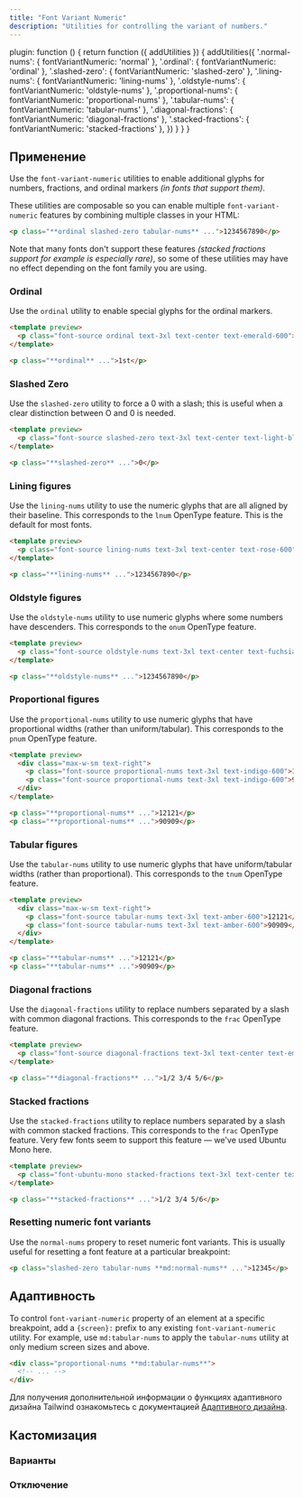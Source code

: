 ```yaml
---
title: "Font Variant Numeric"
description: "Utilities for controlling the variant of numbers."
---
```



  plugin: function () {
    return function ({ addUtilities }) {
      addUtilities({
        '.normal-nums': { fontVariantNumeric: 'normal' },
        '.ordinal': { fontVariantNumeric: 'ordinal' },
        '.slashed-zero': { fontVariantNumeric: 'slashed-zero' },
        '.lining-nums': { fontVariantNumeric: 'lining-nums' },
        '.oldstyle-nums': { fontVariantNumeric: 'oldstyle-nums' },
        '.proportional-nums': { fontVariantNumeric: 'proportional-nums' },
        '.tabular-nums': { fontVariantNumeric: 'tabular-nums' },
        '.diagonal-fractions': { fontVariantNumeric: 'diagonal-fractions' },
        '.stacked-fractions': { fontVariantNumeric: 'stacked-fractions' },
      })
    }
  }
}

## Применение

Use the `font-variant-numeric` utilities to enable additional glyphs for numbers, fractions, and ordinal markers *(in fonts that support them)*.

These utilities are composable so you can enable multiple `font-variant-numeric` features by combining multiple classes in your HTML:

```html
<p class="**ordinal slashed-zero tabular-nums** ...">1234567890</p>
```

Note that many fonts don't support these features *(stacked fractions support for example is especially rare)*, so some of these utilities may have no effect depending on the font family you are using.

### Ordinal

Use the `ordinal` utility to enable special glyphs for the ordinal markers.

```html emerald
<template preview>
  <p class="font-source ordinal text-3xl text-center text-emerald-600">1st</p>
</template>

<p class="**ordinal** ...">1st</p>
```


### Slashed Zero

Use the `slashed-zero` utility to force a 0 with a slash; this is useful when a clear distinction between O and 0 is needed.

```html lightBlue
<template preview>
  <p class="font-source slashed-zero text-3xl text-center text-light-blue-600">0</p>
</template>

<p class="**slashed-zero** ...">0</p>
```

### Lining figures

Use the `lining-nums` utility to use the numeric glyphs that are all aligned by their baseline. This corresponds to the `lnum` OpenType feature. This is the default for most fonts.

```html rose
<template preview>
  <p class="font-source lining-nums text-3xl text-center text-rose-600">1234567890</p>
</template>

<p class="**lining-nums** ...">1234567890</p>
```

### Oldstyle figures

Use the `oldstyle-nums` utility to use numeric glyphs where some numbers have descenders. This corresponds to the `onum` OpenType feature.

```html fuchsia
<template preview>
  <p class="font-source oldstyle-nums text-3xl text-center text-fuchsia-600">1234567890</p>
</template>

<p class="**oldstyle-nums** ...">1234567890</p>
```

### Proportional figures

Use the `proportional-nums` utility to use numeric glyphs that have proportional widths (rather than uniform/tabular). This corresponds to the `pnum` OpenType feature.

```html indigo
<template preview>
  <div class="max-w-sm text-right">
    <p class="font-source proportional-nums text-3xl text-indigo-600">12121</p>
    <p class="font-source proportional-nums text-3xl text-indigo-600">90909</p>
  </div>
</template>

<p class="**proportional-nums** ...">12121</p>
<p class="**proportional-nums** ...">90909</p>
```

### Tabular figures

Use the `tabular-nums` utility to use numeric glyphs that have uniform/tabular widths (rather than proportional). This corresponds to the `tnum` OpenType feature.

```html amber
<template preview>
  <div class="max-w-sm text-right">
    <p class="font-source tabular-nums text-3xl text-amber-600">12121</p>
    <p class="font-source tabular-nums text-3xl text-amber-600">90909</p>
  </div>
</template>

<p class="**tabular-nums** ...">12121</p>
<p class="**tabular-nums** ...">90909</p>
```

### Diagonal fractions

Use the `diagonal-fractions` utility to replace numbers separated by a slash with common diagonal fractions. This corresponds to the `frac` OpenType feature.

```html emerald
<template preview>
  <p class="font-source diagonal-fractions text-3xl text-center text-emerald-600">1/2 3/4 5/6</p>
</template>

<p class="**diagonal-fractions** ...">1/2 3/4 5/6</p>
```

### Stacked fractions

Use the `stacked-fractions` utility to replace numbers separated by a slash with common stacked fractions. This corresponds to the `frac` OpenType feature. Very few fonts seem to support this feature — we've used Ubuntu Mono here.

```html lightBlue
<template preview>
  <p class="font-ubuntu-mono stacked-fractions text-3xl text-center text-light-blue-600">1/2 3/4 5/6</p>
</template>

<p class="**stacked-fractions** ...">1/2 3/4 5/6</p>
```


### Resetting numeric font variants

Use the `normal-nums` propery to reset numeric font variants. This is usually useful for resetting a font feature at a particular breakpoint:

```html
<p class="slashed-zero tabular-nums **md:normal-nums** ...">12345</p>
```

## Адаптивность

To control `font-variant-numeric` property of an element at a specific breakpoint, add a `{screen}:` prefix to any existing `font-variant-numeric` utility. For example, use `md:tabular-nums` to apply the `tabular-nums` utility at only medium screen sizes and above.

```html
<div class="proportional-nums **md:tabular-nums**">
  <!-- ... -->
</div>
```

Для получения дополнительной информации о функциях адаптивного дизайна Tailwind ознакомьтесь с документацией [Адаптивного дизайна](/docs/responsive-design).


## Кастомизация

### Варианты

<Variants plugin="fontVariantNumeric" />

### Отключение

<Disabling plugin="fontVariantNumeric" />
